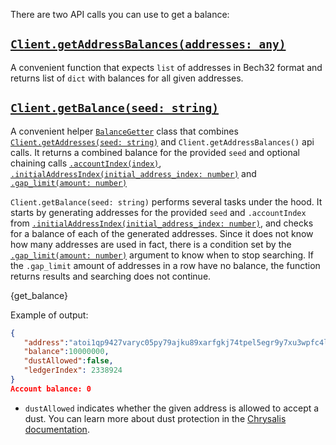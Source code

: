 
There are two API calls you can use to get a balance:

## [`Client.getAddressBalances(addresses: any)`](./../libraries/wasm/api_reference#Client+getAddressBalances)

 A convenient function that expects `list` of addresses in Bech32 format and returns list of `dict` with balances for all
  given addresses.

## [`Client.getBalance(seed: string)`](./../libraries/wasm/api_reference#Client+getBalance)
 A convenient helper [`BalanceGetter`](./../libraries/wasm/api_reference#BalanceGetter) class that combines
  [`Client.getAddresses(seed: string)`](./../libraries/wasm/api_reference#Client+getAddresses) and
  `Client.getAddressBalances()` api calls. It returns a combined balance for the provided `seed` and optional chaining
  calls [`.accountIndex(index)`](./../libraries/wasm/api_reference#BalanceGetter+accountIndex),
  [`.initialAddressIndex(initial_address_index: number)`](./../libraries/wasm/api_reference#balancegetterinitialaddressindexinitial_address_index--codebalancegettercode)
  and
  [`.gap_limit(amount: number)`](./../libraries/wasm/api_reference#balancegettergap_limitgap_limit--codebalancegettercode)

`Client.getBalance(seed: string)` performs several tasks under the hood. It starts by generating addresses for the
provided `seed` and `.accountIndex` from
[`.initialAddressIndex(initial_address_index: number)`](./../libraries/wasm/api_reference#BalanceGetter+initialAddressIndex),
and checks for a balance of each of the generated addresses. Since it does not know how many addresses are used in fact,
there is a condition set by the
[`.gap_limit(amount: number)`](./../libraries/wasm/api_reference#BalanceGetter+gap_limit) argument to know when to stop
searching. If the `.gap_limit` amount of addresses in a row have no balance, the function returns results and searching
does not continue.


<CodeBlock className="language-javascript">{get_balance}</CodeBlock>

Example of output:

```json
{
   "address":"atoi1qp9427varyc05py79ajku89xarfgkj74tpel5egr9y7xu3wpfc4lkpx0l86",
   "balance":10000000,
   "dustAllowed":false,
   "ledgerIndex": 2338924
}
Account balance: 0
```

- `dustAllowed` indicates whether the given address is allowed to accept a dust. You can learn more about dust
  protection in the
  [Chrysalis documentation](https://wiki.iota.org/chrysalis-docs/faq#what-is-dust-protection-and-how-does-it-work).
